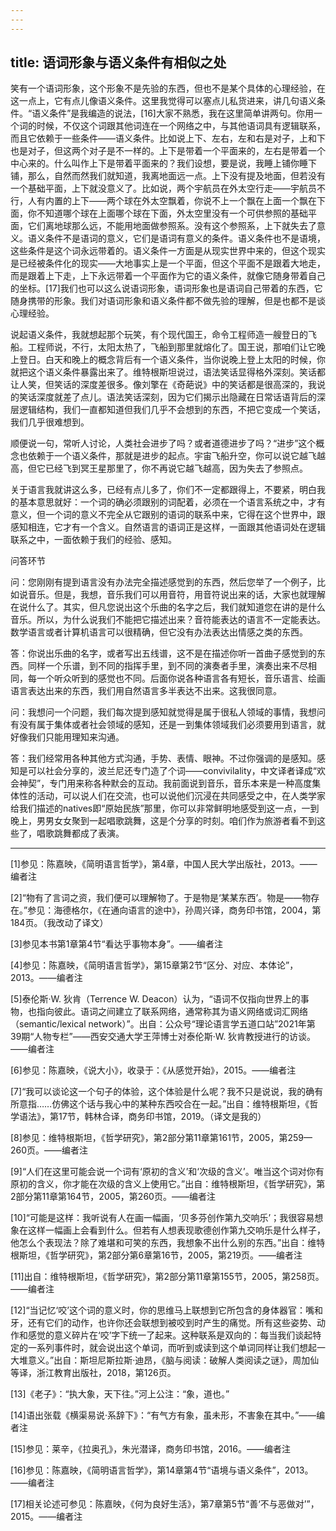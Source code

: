```yaml
---
---
---
```

title: 语词形象与语义条件有相似之处
---




笑有一个语词形象，这个形象不是先验的东西，但也不是某个具体的心理经验，在这一点上，它有点儿像语义条件。这里我觉得可以塞点儿私货进来，讲几句语义条件。“语义条件”是我编造的说法，[16]大家不熟悉，我在这里简单讲两句。你用一个词的时候，不仅这个词跟其他词连在一个网络之中，与其他语词具有逻辑联系，而且它依赖于一些条件——语义条件。比如说上下、左右，左和右是对子，上和下也是对子，但这两个对子是不一样的。上下是带着一个平面来的，左右是带着一个中心来的。什么叫作上下是带着平面来的？我们设想，要是说，我睡上铺你睡下铺，那么，自然而然我们就知道，我离地面远一点。上下没有提及地面，但若没有一个基础平面，上下就没意义了。比如说，两个宇航员在外太空行走——宇航员不行，人有内置的上下——两个球在外太空飘着，你说不上一个飘在上面一个飘在下面，你不知道哪个球在上面哪个球在下面，外太空里没有一个可供参照的基础平面，它们离地球那么远，不能用地面做参照系。没有这个参照系，上下就失去了意义。语义条件不是语词的意义，它们是语词有意义的条件。语义条件也不是语境，这些条件是这个词永远带着的。语义条件一方面是从现实世界中来的，但这个现实是已经被条件化的现实——大地事实上是一个平面，但这个平面不是跟着大地走，而是跟着上下走，上下永远带着一个平面作为它的语义条件，就像它随身带着自己的坐标。[17]我们也可以这么说语词形象，语词形象也是语词自己带着的东西，它随身携带的形象。我们对语词形象和语义条件都不做先验的理解，但是也都不是谈心理经验。

说起语义条件，我就想起那个玩笑，有个现代国王，命令工程师造一艘登日的飞船。工程师说，不行，太阳太热了，飞船到那里就熔化了。国王说，那咱们让它晚上登日。白天和晚上的概念背后有一个语义条件，当你说晚上登上太阳的时候，你就把这个语义条件暴露出来了。维特根斯坦说过，语法笑话显得格外深刻。笑话都让人笑，但笑话的深度差很多。像刘擎在《奇葩说》中的笑话都是很高深的，我说的笑话深度就差了点儿。语法笑话深刻，因为它们揭示出隐藏在日常话语背后的深层逻辑结构，我们一直都知道但我们几乎不会想到的东西，不把它变成一个笑话，我们几乎很难想到。

顺便说一句，常听人讨论，人类社会进步了吗？或者道德进步了吗？“进步”这个概念也依赖于一个语义条件，那就是进步的起点。宇宙飞船升空，你可以说它越飞越高，但它已经飞到冥王星那里了，你不再说它越飞越高，因为失去了参照点。

关于语言我就讲这么多，已经有点儿多了，你们不一定都跟得上，不要紧，明白我的基本意思就好：一个词的确必须跟别的词配着，必须在一个语言系统之中，才有意义，但一个词的意义不完全从它跟别的语词的联系中来，它得在这个世界中，跟感知相连，它才有一个含义。自然语言的语词正是这样，一面跟其他语词处在逻辑联系之中，一面依赖于我们的经验、感知。


问答环节

问：您刚刚有提到语言没有办法完全描述感觉到的东西，然后您举了一个例子，比如说音乐。但是，我想，音乐我们可以用音符，用音符说出来的话，大家也就理解在说什么了。其实，但凡您说出这个乐曲的名字之后，我们就知道您在讲的是什么音乐。所以，为什么说我们不能把它描述出来？音符能表达的语言不一定能表达。数学语言或者计算机语言可以很精确，但它没有办法表达出情感之类的东西。

答：你说出乐曲的名字，或者写出五线谱，这不是在描述你听一首曲子感觉到的东西。同样一个乐谱，到不同的指挥手里，到不同的演奏者手里，演奏出来不尽相同，每一个听众听到的感觉也不同。后面你说各种语言各有短长，音乐语言、绘画语言表达出来的东西，我们用自然语言多半表达不出来。这我很同意。

问：我想问一个问题，我们每次提到感知就觉得是属于很私人领域的事情，我想问有没有属于集体或者社会领域的感知，还是一到集体领域我们必须要用到语言，就好像我们只能用理知来沟通。

答：我们经常用各种其他方式沟通，手势、表情、眼神。不过你强调的是感知。感知是可以社会分享的，波兰尼还专门造了个词——convivilality，中文译者译成“欢会神契”，专门用来称各种默会的互动。我前面说到音乐，音乐本来是一种高度集体性的活动，可以说人们在交流，也可以说他们沉浸在共同感受之中，在人类学家给我们描述的natives即“原始民族”那里，你可以非常鲜明地感受到这一点，一到晚上，男男女女聚到一起唱歌跳舞，这是个分享的时刻。咱们作为旅游者看不到这些了，唱歌跳舞都成了表演。



* * *



[1]参见：陈嘉映，《简明语言哲学》，第4章，中国人民大学出版社，2013。——编者注

[2]“物有了言词之资，我们便可以理解物了。于是物是‘某某东西’。物是——物存在。”参见：海德格尔，《在通向语言的途中》，孙周兴译，商务印书馆，2004，第184页。（我改动了译文）

[3]参见本书第1章第4节“看达乎事物本身”。——编者注

[4]参见：陈嘉映，《简明语言哲学》，第15章第2节“区分、对应、本体论”，2013。——编者注

[5]泰伦斯·W. 狄肯（Terrence W. Deacon）认为，“语词不仅指向世界上的事物，也指向彼此。语词之间建立了联系网络，通常称其为语义网络或词汇网络（semantic/lexical network）”。出自：公众号“理论语言学五道口站”2021年第39期“人物专栏”——西安交通大学王萍博士对泰伦斯·W. 狄肯教授进行的访谈。——编者注

[6]参见：陈嘉映，《说大小》，收录于：《从感觉开始》，2015。——编者注

[7]“我可以谈论这一个句子的体验，这个体验是什么呢？我不只是说说，我的确有所意指……仿佛这个话与我心中的某种东西咬合在一起。”出自：维特根斯坦，《哲学语法》，第17节，韩林合译，商务印书馆，2019。（译文是我的）

[8]参见：维特根斯坦，《哲学研究》，第2部分第11章第161节，2005，第259—260页。——编者注

[9]“人们在这里可能会说一个词有‘原初的含义’和‘次级的含义’。唯当这个词对你有原初的含义，你才能在次级的含义上使用它。”出自：维特根斯坦，《哲学研究》，第2部分第11章第164节，2005，第260页。——编者注

[10]“可能是这样：我听说有人在画一幅画，‘贝多芬创作第九交响乐’；我很容易想象在这样一幅画上会看到什么。但若有人想表现歌德创作第九交响乐是什么样子，他怎么个表现法？除了难堪和可笑的东西，我想象不出什么别的东西。”出自：维特根斯坦，《哲学研究》，第2部分第6章第16节，2005，第219页。——编者注

[11]出自：维特根斯坦，《哲学研究》，第2部分第11章第155节，2005，第258页。——编者注

[12]“当记忆‘咬’这个词的意义时，你的思维马上联想到它所包含的身体器官：嘴和牙，还有它们的动作，也许你还会联想到被咬到时产生的痛觉。所有这些姿势、动作和感觉的意义碎片在‘咬’字下统一了起来。这种联系是双向的：每当我们谈起特定的一系列事件时，就会说出这个单词，而听到或读到这个单词同样让我们想起一大堆意义。”出自：斯坦尼斯拉斯·迪昂，《脑与阅读：破解人类阅读之谜》，周加仙等译，浙江教育出版社，2018，第126页。

[13]《老子》：“执大象，天下往。”河上公注：“象，道也。”

[14]语出张载《横渠易说·系辞下》：“有气方有象，虽未形，不害象在其中。”——编者注

[15]参见：莱辛，《拉奥孔》，朱光潜译，商务印书馆，2016。——编者注

[16]参见：陈嘉映，《简明语言哲学》，第14章第4节“语境与语义条件”，2013。——编者注

[17]相关论述可参见：陈嘉映，《何为良好生活》，第7章第5节“善‘不与恶做对’”，2015。——编者注